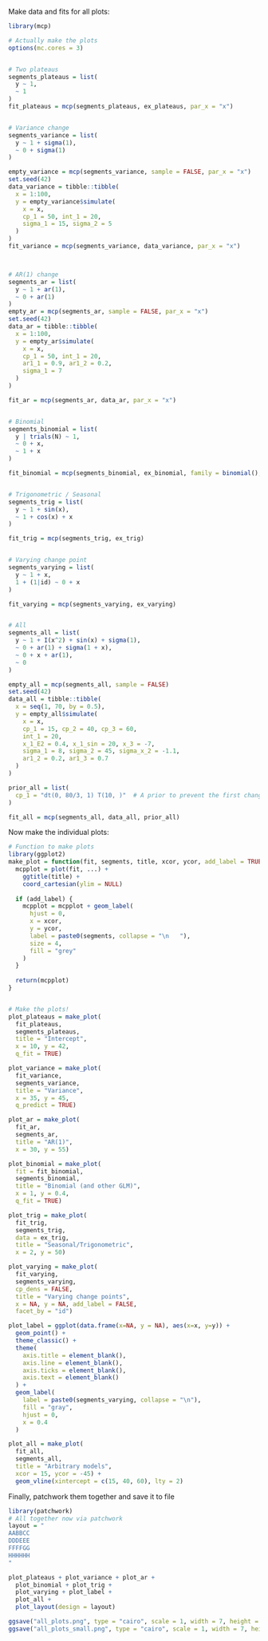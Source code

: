 Make data and fits for all plots:

```r
library(mcp)

# Actually make the plots
options(mc.cores = 3)


# Two plateaus
segments_plateaus = list(
  y ~ 1,
  ~ 1
)
fit_plateaus = mcp(segments_plateaus, ex_plateaus, par_x = "x")


# Variance change
segments_variance = list(
  y ~ 1 + sigma(1),
  ~ 0 + sigma(1)
)

empty_variance = mcp(segments_variance, sample = FALSE, par_x = "x")
set.seed(42)
data_variance = tibble::tibble(
  x = 1:100,
  y = empty_variance$simulate(
    x = x,
    cp_1 = 50, int_1 = 20, 
    sigma_1 = 15, sigma_2 = 5
  )
)
fit_variance = mcp(segments_variance, data_variance, par_x = "x")



# AR(1) change
segments_ar = list(
  y ~ 1 + ar(1),
  ~ 0 + ar(1)
)
empty_ar = mcp(segments_ar, sample = FALSE, par_x = "x")
set.seed(42)
data_ar = tibble::tibble(
  x = 1:100,
  y = empty_ar$simulate(
    x = x,
    cp_1 = 50, int_1 = 20,
    ar1_1 = 0.9, ar1_2 = 0.2,
    sigma_1 = 7
  )
)

fit_ar = mcp(segments_ar, data_ar, par_x = "x")


# Binomial
segments_binomial = list(
  y | trials(N) ~ 1,
  ~ 0 + x,
  ~ 1 + x
)

fit_binomial = mcp(segments_binomial, ex_binomial, family = binomial(), adapt = 7000)


# Trigonometric / Seasonal
segments_trig = list(
  y ~ 1 + sin(x),
  ~ 1 + cos(x) + x
)

fit_trig = mcp(segments_trig, ex_trig)


# Varying change point
segments_varying = list(
  y ~ 1 + x,
  1 + (1|id) ~ 0 + x
)

fit_varying = mcp(segments_varying, ex_varying)


# All
segments_all = list(
  y ~ 1 + I(x^2) + sin(x) + sigma(1),
  ~ 0 + ar(1) + sigma(1 + x),
  ~ 0 + x + ar(1),
  ~ 0
)

empty_all = mcp(segments_all, sample = FALSE)
set.seed(42)
data_all = tibble::tibble(
  x = seq(1, 70, by = 0.5),
  y = empty_all$simulate(
    x = x,
    cp_1 = 15, cp_2 = 40, cp_3 = 60,
    int_1 = 20, 
    x_1_E2 = 0.4, x_1_sin = 20, x_3 = -7,
    sigma_1 = 8, sigma_2 = 45, sigma_x_2 = -1.1, 
    ar1_2 = 0.2, ar1_3 = 0.7
  )
)

prior_all = list(
  cp_1 = "dt(0, 80/3, 1) T(10, )"  # A prior to prevent the first change point as being estimated at x = 0
)

fit_all = mcp(segments_all, data_all, prior_all)
```


Now make the individual plots:

```r
# Function to make plots
library(ggplot2)
make_plot = function(fit, segments, title, xcor, ycor, add_label = TRUE, ...) {
  mcpplot = plot(fit, ...) + 
    ggtitle(title) + 
    coord_cartesian(ylim = NULL)
  
  if (add_label) {
    mcpplot = mcpplot + geom_label(
      hjust = 0, 
      x = xcor, 
      y = ycor, 
      label = paste0(segments, collapse = "\n   "),
      size = 4,
      fill = "grey"
    )
  }
  
  return(mcpplot)
}


# Make the plots!
plot_plateaus = make_plot(
  fit_plateaus,
  segments_plateaus, 
  title = "Intercept", 
  x = 10, y = 42,
  q_fit = TRUE)

plot_variance = make_plot(
  fit_variance,
  segments_variance, 
  title = "Variance", 
  x = 35, y = 45,
  q_predict = TRUE)

plot_ar = make_plot(
  fit_ar,
  segments_ar, 
  title = "AR(1)",
  x = 30, y = 55)

plot_binomial = make_plot(
  fit = fit_binomial,
  segments_binomial, 
  title = "Binomial (and other GLM)", 
  x = 1, y = 0.4,
  q_fit = TRUE)

plot_trig = make_plot(
  fit_trig,
  segments_trig, 
  data = ex_trig, 
  title = "Seasonal/Trigonometric",
  x = 2, y = 50)

plot_varying = make_plot(
  fit_varying,
  segments_varying, 
  cp_dens = FALSE,
  title = "Varying change points", 
  x = NA, y = NA, add_label = FALSE,
  facet_by = "id")

plot_label = ggplot(data.frame(x=NA, y = NA), aes(x=x, y=y)) + 
  geom_point() + 
  theme_classic() + 
  theme(
    axis.title = element_blank(),
    axis.line = element_blank(),
    axis.ticks = element_blank(),
    axis.text = element_blank()
  ) + 
  geom_label(
    label = paste0(segments_varying, collapse = "\n"), 
    fill = "gray", 
    hjust = 0,
    x = 0.4
  )

plot_all = make_plot(
  fit_all,
  segments_all, 
  title = "Arbitrary models", 
  xcor = 15, ycor = -45) + 
  geom_vline(xintercept = c(15, 40, 60), lty = 2)

```


Finally, patchwork them together and save it to file

```r
library(patchwork)
# All together now via patchwork
layout = "
AABBCC
DDDEEE
FFFFGG
HHHHHH
"

plot_plateaus + plot_variance + plot_ar +
  plot_binomial + plot_trig + 
  plot_varying + plot_label + 
  plot_all +
  plot_layout(design = layout)

ggsave("all_plots.png", type = "cairo", scale = 1, width = 7, height = 10)
ggsave("all_plots_small.png", type = "cairo", scale = 1, width = 7, height = 10, dpi = 85)
```
